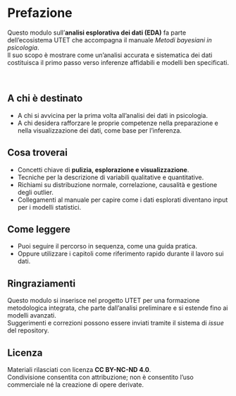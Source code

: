 # Prefazione

Questo modulo sull’**analisi esplorativa dei dati (EDA)** fa parte dell’ecosistema UTET che accompagna il manuale *Metodi bayesiani in psicologia*.  
Il suo scopo è mostrare come un’analisi accurata e sistematica dei dati costituisca il primo passo verso inferenze affidabili e modelli ben specificati.

\

## A chi è destinato

- A chi si avvicina per la prima volta all’analisi dei dati in psicologia.  
- A chi desidera rafforzare le proprie competenze nella preparazione e nella visualizzazione dei dati, come base per l’inferenza.  

## Cosa troverai

- Concetti chiave di **pulizia, esplorazione e visualizzazione**.  
- Tecniche per la descrizione di variabili qualitative e quantitative.  
- Richiami su distribuzione normale, correlazione, causalità e gestione degli outlier.  
- Collegamenti al manuale per capire come i dati esplorati diventano input per i modelli statistici.  

## Come leggere

- Puoi seguire il percorso in sequenza, come una guida pratica.  
- Oppure utilizzare i capitoli come riferimento rapido durante il lavoro sui dati.  

## Ringraziamenti

Questo modulo si inserisce nel progetto UTET per una formazione metodologica integrata, che parte dall’analisi preliminare e si estende fino ai modelli avanzati.  
Suggerimenti e correzioni possono essere inviati tramite il sistema di *issue* del repository.

## Licenza

Materiali rilasciati con licenza **CC BY-NC-ND 4.0**.  
Condivisione consentita con attribuzione; non è consentito l’uso commerciale né la creazione di opere derivate.
